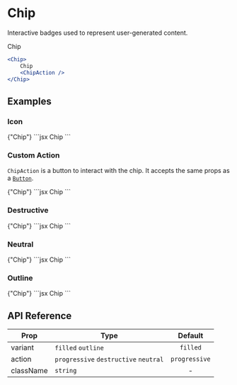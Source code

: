 
# Chip

Interactive badges used to represent user-generated content.

<ComponentPreview>
    <Chip>
        Chip
        <ChipAction />
    </Chip>
</ComponentPreview>

```jsx
<Chip>
    Chip
    <ChipAction />
</Chip>
```

## Examples

### Icon

<TabGroup>
  <Tab label="Preview">
    <Container paddingVer="md" gap="sm" justify="space-evenly" align="center" direction="row" style={{minHeight: "5rem"}}>
      <Chip>
          <User size={16}/> 
          {"Chip"}
      </Chip>
    </Container>

  </Tab>

  <Tab label="Code">
    ```jsx
      <Chip>
          <User size={16}/>
          Chip
      </Chip>
    ```
  </Tab>

</TabGroup>

### Custom Action

`ChipAction` is a button to interact with the chip. It accepts the same props as a [`Button`](/components/button).

<TabGroup>
  <Tab label="Preview">
    <Container paddingVer="md" gap="sm" justify="space-evenly" align="center" direction="row" style={{minHeight: "5rem"}}>
      <Chip>
          <User size={16}/> 
          {"Chip"}
          <ChipAction>
            <Plus size={16} />
          </ChipAction>
      </Chip>
    </Container>

  </Tab>

  <Tab label="Code">
    ```jsx
      <Chip>
          <User size={16}/>
          Chip
          <ChipAction>
            <Plus size={16} />
          </ChipAction>
      </Chip>
    ```
  </Tab>

</TabGroup>

### Destructive

<TabGroup>
  <Tab label="Preview">
    <Container paddingVer="md" gap="sm" justify="space-evenly" align="center" direction="row" style={{minHeight: "5rem"}}>
      <Chip action="destructive">
          {"Chip"}
          <ChipAction />
      </Chip>
    </Container>

  </Tab>

  <Tab label="Code">
    ```jsx
      <Chip action="destructive">
          Chip
          <ChipAction />
      </Chip>
    ```
  </Tab>

</TabGroup>

### Neutral

<TabGroup>
  <Tab label="Preview">
    <Container paddingVer="md" gap="sm" justify="space-evenly" align="center" direction="row" style={{minHeight: "5rem"}}>
      <Chip action="neutral">
          {"Chip"}
          <ChipAction>
            <Info size={16} />
          </ChipAction>
      </Chip>
    </Container>

  </Tab>

  <Tab label="Code">
    ```jsx
      <Chip action="neutral">
          Chip
          <ChipAction>
            <Info size={16} />
          </ChipAction>
      </Chip>
    ```
  </Tab>

</TabGroup>

### Outline

<TabGroup>
  <Tab label="Preview">
    <Container paddingVer="md" gap="sm" justify="space-evenly" align="center" direction="row" style={{minHeight: "5rem"}}>
      <Chip variant="outline">
          {"Chip"}
          <ChipAction />
      </Chip>
    </Container>

  </Tab>

  <Tab label="Code">
    ```jsx
      <Chip variant="outline">
          Chip
          <ChipAction />
      </Chip>
    ```
  </Tab>

</TabGroup>

## API Reference

| Prop                   | Type                                  |    Default    |
| ---------------------- | ------------------------------------- | :-----------: |
| <Prop>variant</Prop>   | `filled` `outline`                    |   `filled`    |
| <Prop>action</Prop>    | `progressive` `destructive` `neutral` | `progressive` |
| <Prop>className</Prop> | `string`                              |       -       |

